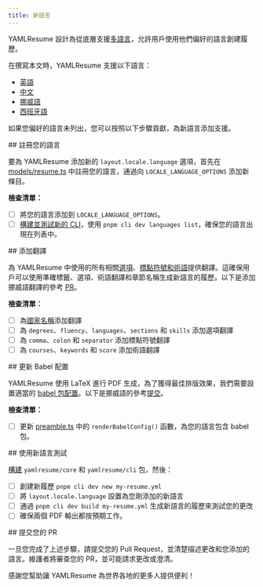 ```yaml
---
title: 新語言
---
```



YAMLResume 設計為從底層支援[多語言](/zh-tw/docs/content/multi-languages)，允許用戶使用他們偏好的語言創建履歷。

在撰寫本文時，YAMLResume 支援以下語言：

- [英語](/zh-tw/docs/content/multi-languages/english)
- [中文](/zh-tw/docs/content/multi-languages/chinese)
- [挪威語](/zh-tw/docs/content/multi-languages/norwegian)
- [西班牙語](/zh-tw/docs/content/multi-languages/spanish)

如果您偏好的語言未列出，您可以按照以下步驟貢獻，為新語言添加支援。

<Steps>

<Step>
## 註冊您的語言

要為 YAMLResume 添加新的 `layout.locale.language` 選項，首先在 [models/resume.ts](https://github.com/yamlresume/yamlresume/blob/main/packages/core/src/models/resume.ts) 中註冊您的語言，通過向 `LOCALE_LANGUAGE_OPTIONS` 添加新條目。

**檢查清單：**

- [ ] 將您的語言添加到 `LOCALE_LANGUAGE_OPTIONS`。
- [ ] [構建並測試新的 CLI](/zh-tw/docs/contributing/cli#yamlresumecli-build)，使用 `pnpm cli dev languages list`，確保您的語言出現在列表中。

</Step>

<Step>
## 添加翻譯

為 YAMLResume 中使用的所有相關[選項](https://github.com/yamlresume/yamlresume/blob/main/packages/core/src/translations/options.ts)、[標點符號和術語](https://github.com/yamlresume/yamlresume/blob/main/packages/core/src/translations/template.ts)提供翻譯。這確保用戶可以使用準確標籤、選項、術語翻譯和章節名稱生成新語言的履歷。以下是添加挪威語翻譯的參考 [PR](https://github.com/yamlresume/yamlresume/pull/44)。

**檢查清單：**

- [ ] 為[國家名稱](https://github.com/yamlresume/yamlresume/blob/main/packages/core/src/models/country.ts)添加翻譯
- [ ] 為 `degrees`、`fluency`、`languages`、`sections` 和 `skills` 添加選項翻譯
- [ ] 為 `comma`、`colon` 和 `separator` 添加標點符號翻譯
- [ ] 為 `courses`、`keywords` 和 `score` 添加術語翻譯

</Step>

<Step>
## 更新 Babel 配置

YAMLResume 使用 LaTeX 進行 PDF 生成，為了獲得最佳排版效果，我們需要設置適當的 [babel 包配置](https://latex3.github.io/babel/)。以下是挪威語的參考[提交](https://github.com/yamlresume/yamlresume/commit/b72a4441ad2542873f449bc35a265e7208eafbe7)。

**檢查清單：**

- [ ] 更新 [preamble.ts](https://github.com/yamlresume/yamlresume/blob/main/packages/core/src/renderer/preamble.ts) 中的 `renderBabelConfig()` 函數，為您的語言包含 babel 包。

</Step>

<Step>
## 使用新語言測試

[構建](/zh-tw/docs/contributing/cli#yamlresumecore-build) `yamlresume/core` 和 `yamlresume/cli` 包，然後：

- [ ] 創建新履歷 `pnpm cli dev new my-resume.yml`
- [ ] 將 `layout.locale.language` 設置為您剛添加的新語言
- [ ] 通過 `pnpm cli dev build my-resume.yml` 生成新語言的履歷來測試您的更改
- [ ] 確保兩個 PDF 輸出都按預期工作。

</Step>

<Step>
## 提交您的 PR

一旦您完成了上述步驟，請提交您的 Pull Request，並清楚描述更改和您添加的語言。維護者將審查您的 PR，並可能請求更改或澄清。

</Step>

</Steps>

感謝您幫助讓 YAMLResume 為世界各地的更多人提供便利！
